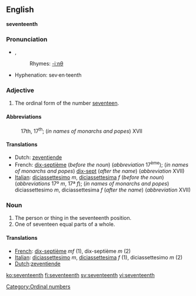 ==English==
'''seventeenth'''

===Pronunciation===
*{{IPA|/ˌsɛvnˈtiːnθ/}}, {{SAMPA|/%sEvn"ti:nT/}}
*:Rhymes: [[Rhymes:English:-iːnθ|-iːnθ]]
*Hyphenation: sev·en·teenth

===Adjective===

# The ordinal form of the number [[seventeen]].

====Abbreviations====
:17th, 17<sup>th</sup>; (''in names of monarchs and popes'') XVII

====Translations====
{{top}}
*Dutch: [[zeventiende]]
*French: [[dix-septième]] (''before the noun'') (''abbreviation'' 17<sup>ème</sup>); (''in names of monarchs and popes'') [[dix-sept]] (''after the name'') (''abbreviation'' XVII)
*[[Italian]]: [[diciassettesimo]] ''m'', [[diciassettesima]] ''f'' (''before the noun'') (''abbreviations'' 17º ''m'', 17ª ''f''); (''in names of monarchs and popes'') diciassettesimo ''m'', diciassettesima ''f'' (''after the name'') (''abbreviation'' XVII)
{{mid}}
{{bottom}}

===Noun===

#The person or thing in the seventeenth position.
#One of seventeen equal parts of a whole.

====Translations====

*[[French]]: [[dix-septième]] ''mf'' (1), dix-septième ''m'' (2)
*[[Italian]]: [[diciassettesimo]] ''m'', [[diciassettesima]] ''f'' (1), diciassettesimo ''m'' (2)
*[[Dutch]]:[[zeventiende]]

[[Category:Ordinal numbers]]

[[ko:seventeenth]]
[[fi:seventeenth]]
[[sv:seventeenth]]
[[vi:seventeenth]]